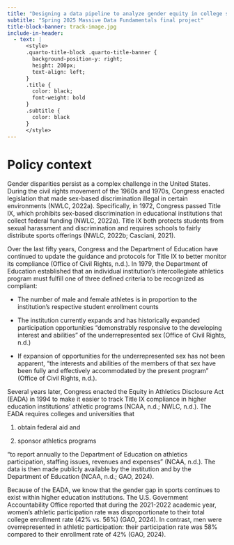 ```yaml
---
title: "Designing a data pipeline to analyze gender equity in college sports"
subtitle: "Spring 2025 Massive Data Fundamentals final project"
title-block-banner: track-image.jpg
include-in-header:
  - text: |
      <style>
      .quarto-title-block .quarto-title-banner {
        background-position-y: right;
        height: 200px;
        text-align: left;
      }
      .title {
        color: black;
        font-weight: bold
      }
      .subtitle {
        color: black
      }
      </style>
---
```


# Policy context

Gender disparities persist as a complex challenge in the United States. During the civil rights movement of the 1960s and 1970s, Congress enacted legislation that made sex-based discrimination illegal in certain environments (NWLC, 2022a). Specifically, in 1972, Congress passed Title IX, which prohibits sex-based discrimination in educational institutions that collect federal funding (NWLC, 2022a). Title IX both protects students from sexual harassment and discrimination and requires schools to fairly distribute sports offerings (NWLC, 2022b; Casciani, 2021). 

Over the last fifty years, Congress and the Department of Education have continued to update the guidance and protocols for Title IX to better monitor its compliance (Office of Civil Rights, n.d.). In 1979, the Department of Education established that an individual institution’s intercollegiate athletics program must fulfill one of three defined criteria to be recognized as compliant: 

- The number of male and female athletes is in proportion to the institution’s respective student enrollment counts

- The institution currently expands and has historically expanded participation opportunities “demonstrably responsive to the developing interest and abilities” of the underrepresented sex  (Office of Civil Rights, n.d.)

- If expansion of opportunities for the underrepresented sex has not been apparent, “the interests and abilities of the members of that sex have been fully and effectively accommodated by the present program” (Office of Civil Rights, n.d.).

Several years later, Congress enacted the Equity in Athletics Disclosure Act (EADA) in 1994 to make it easier to track Title IX compliance in higher education institutions' athletic programs (NCAA, n.d.; NWLC, n.d.). The EADA requires colleges and universities that

1) obtain federal aid and

2) sponsor athletics programs

"to report annually to the Department of Education on athletics participation, staffing issues, revenues and expenses" (NCAA, n.d.). The data is then made publicly available by the institution and by the Department of Education (NCAA, n.d.; GAO, 2024). 

Because of the EADA, we know that the gender gap in sports continues to exist within higher education institutions. The U.S. Government Accountability Office reported that during the 2021-2022 academic year, women's athletic participation rate was disproportionate to their total college enrollment rate (42% vs. 56%) (GAO, 2024). In contrast, men were overrepresented in athletic participation: their participation rate was 58% compared to their enrollment rate of 42% (GAO, 2024).